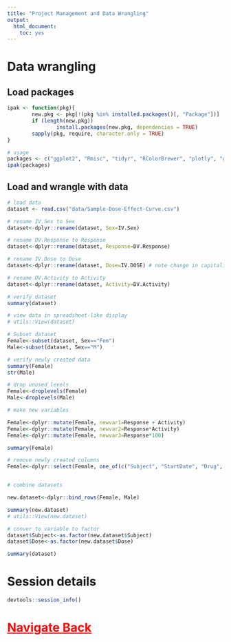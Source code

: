 ---
title: "Project Management and Data Wrangling"
output:
  html_document:
    toc: yes
---


# Data wrangling

## Load packages
```{r, message=FALSE, warning=FALSE}

ipak <- function(pkg){
        new.pkg <- pkg[!(pkg %in% installed.packages()[, "Package"])]
        if (length(new.pkg))
                install.packages(new.pkg, dependencies = TRUE)
        sapply(pkg, require, character.only = TRUE)
}

# usage
packages <- c("ggplot2", "Rmisc", "tidyr", "RColorBrewer", "plotly", "ggplot2", "nlme", "dplyr", "cowplot", "grid", "gridExtra") # add or remove packages as needed
ipak(packages)
```

## Load and wrangle with data
```{r}
# load data
dataset <- read.csv("data/Sample-Dose-Effect-Curve.csv")

# rename IV.Sex to Sex
dataset<-dplyr::rename(dataset, Sex=IV.Sex)

# rename DV.Response to Response
dataset<-dplyr::rename(dataset, Response=DV.Response)

# rename IV.Dose to Dose
dataset<-dplyr::rename(dataset, Dose=IV.DOSE) # note change in capitalization

# rename DV.Activity to Activity
dataset<-dplyr::rename(dataset, Activity=DV.Activity)

# verify dataset
summary(dataset)

# view data in spreadsheet-like display 
# utils::View(dataset)

# Subset dataset
Female<-subset(dataset, Sex=="Fem")
Male<-subset(dataset, Sex=="M")

# verify newly created data
summary(Female)
str(Male)

# drop unused levels
Female<-droplevels(Female)
Male<-droplevels(Male)

# make new variables

Female<-dplyr::mutate(Female, newvar1=Response + Activity)
Female<-dplyr::mutate(Female, newvar2=Response*Activity)
Female<-dplyr::mutate(Female, newvar3=Response*100)

summary(Female)

# remove newly created columns
Female<-dplyr::select(Female, one_of(c("Subject", "StartDate", "Drug", "Sex", "Activity", "Dose","Response")))


# combine datasets

new.dataset<-dplyr::bind_rows(Female, Male)

summary(new.dataset)
# utils::View(new.dataset)

# conver to variable to factor
dataset$Subject<-as.factor(new.dataset$Subject)
dataset$Dose<-as.factor(new.dataset$Dose)

summary(dataset)

```



# Session details




```{r}
devtools::session_info()
```


# <a href="/R_workshop" class="topic" style="color:red">Navigate Back</a>